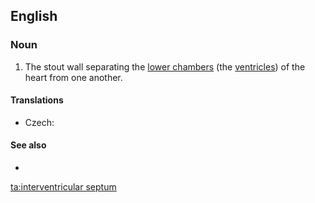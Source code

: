 ==English==

===Noun===
{{en-noun|head=[[interventricular]] [[septum]]|interventricular septa|pl2=interventricular septums}}

# {{anatomy}} The stout wall separating the [[lower chamber]]s (the [[ventricle]]s) of the heart from one another.

====Translations====
{{trans-top|wall separating the lower chambers}}
* Czech: {{t-|cs|mezikomorová přepážka|f}}
{{trans-mid}}
{{trans-bottom}}

====See also====
* {{pedialite}}

[[ta:interventricular septum]]